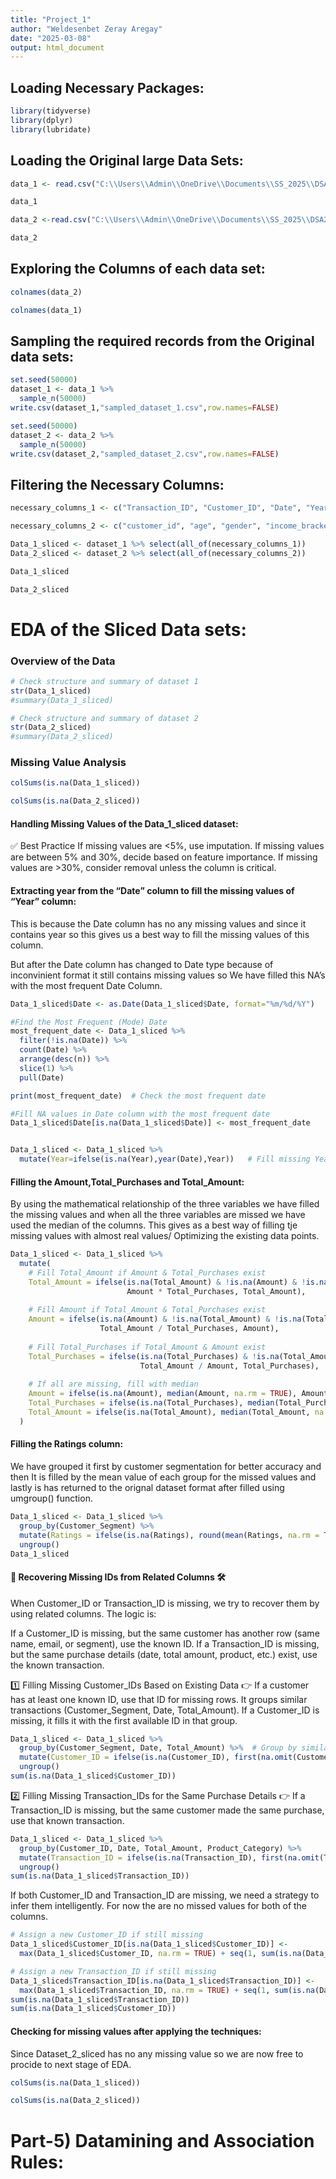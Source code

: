 ```yaml
---
title: "Project_1"
author: "Weldesenbet Zeray Aregay"
date: "2025-03-08"
output: html_document
---
```


## Loading Necessary Packages:

```r
library(tidyverse)
library(dplyr)
library(lubridate)

```

## Loading the Original large Data Sets:

```r
data_1 <- read.csv("C:\\Users\\Admin\\OneDrive\\Documents\\SS_2025\\DSA2040\\Project_Dataset\\new_retail_data_2.csv")

data_1
```

```r
data_2 <-read.csv("C:\\Users\\Admin\\OneDrive\\Documents\\SS_2025\\DSA2040\\Project_Dataset\\retail_data_1.csv")

data_2
```

## Exploring the Columns of each data set:

```r
colnames(data_2)
```

```r
colnames(data_1)
```

## Sampling the required records from the Original data sets:

```r
set.seed(50000)
dataset_1 <- data_1 %>% 
  sample_n(50000)
write.csv(dataset_1,"sampled_dataset_1.csv",row.names=FALSE)
```

```r
set.seed(50000)
dataset_2 <- data_2 %>% 
  sample_n(50000)
write.csv(dataset_2,"sampled_dataset_2.csv",row.names=FALSE)
```

## Filtering the Necessary Columns:

```r
necessary_columns_1 <- c("Transaction_ID", "Customer_ID", "Date", "Year", "Month", "Time", "Total_Purchases", "Amount", "Total_Amount", "Product_Category", "Product_Brand", "Product_Type", "products", "Payment_Method", "Shipping_Method", "Order_Status", "Ratings", "Customer_Segment", "Feedback")

necessary_columns_2 <- c("customer_id", "age", "gender", "income_bracket", "loyalty_program", "membership_years", "churned", "transaction_id", "transaction_date", "transaction_hour", "day_of_week", "month_of_year", "product_category", "product_name", "quantity", "unit_price", "discount_applied", "payment_method", "store_location", "total_sales", "total_transactions", "total_items_purchased", "avg_items_per_transaction", "purchase_frequency", "avg_transaction_value", "total_discounts_received", "preferred_store", "product_rating", "promotion_type", "promotion_channel", "customer_city", "customer_state", "distance_to_store", "email_subscriptions", "website_visits", "social_media_engagement", "days_since_last_purchase")


```

```r
Data_1_sliced <- dataset_1 %>% select(all_of(necessary_columns_1))
Data_2_sliced <- dataset_2 %>% select(all_of(necessary_columns_2))
```

```r
Data_1_sliced
```

```r
Data_2_sliced
```

# EDA of the Sliced Data sets: 

### Overview of the Data

```r
# Check structure and summary of dataset 1
str(Data_1_sliced)
#summary(Data_1_sliced)

```


```r
# Check structure and summary of dataset 2
str(Data_2_sliced)
#summary(Data_2_sliced)
```

### Missing Value Analysis

```r
colSums(is.na(Data_1_sliced))
```


```r
colSums(is.na(Data_2_sliced))
```

#### Handling Missing Values of the Data_1_sliced dataset:
✅ Best Practice
If missing values are <5%, use imputation.
If missing values are between 5% and 30%, decide based on feature importance.
If missing values are >30%, consider removal unless the column is critical.

#### Extracting year from the "Date" column to fill the missing values of "Year" column:
This is because the Date column has no any missing values and since it contains year so this gives us a best way to fill the missing values of this column.

But after the Date column has changed to Date type because of inconvinient format it still contains missing values so We have filled this NA's with the most frequent Date Column.

```r
Data_1_sliced$Date <- as.Date(Data_1_sliced$Date, format="%m/%d/%Y")

#Find the Most Frequent (Mode) Date
most_frequent_date <- Data_1_sliced %>%
  filter(!is.na(Date)) %>%
  count(Date) %>%
  arrange(desc(n)) %>%
  slice(1) %>%
  pull(Date)

print(most_frequent_date)  # Check the most frequent date

#Fill NA values in Date column with the most frequent date
Data_1_sliced$Date[is.na(Data_1_sliced$Date)] <- most_frequent_date


Data_1_sliced <- Data_1_sliced %>% 
  mutate(Year=ifelse(is.na(Year),year(Date),Year))   # Fill missing Year values
```




#### Filling the Amount,Total_Purchases and Total_Amount:
By using the mathematical relationship of the three variables we have filled the missing values and when all the three variables are missed we have used the median of the columns. This gives as a best way of filling tje missing values with almost real values/ Optimizing the existing data points.
```r

Data_1_sliced <- Data_1_sliced %>%
  mutate(
    # Fill Total_Amount if Amount & Total_Purchases exist
    Total_Amount = ifelse(is.na(Total_Amount) & !is.na(Amount) & !is.na(Total_Purchases), 
                          Amount * Total_Purchases, Total_Amount),
    
    # Fill Amount if Total_Amount & Total_Purchases exist
    Amount = ifelse(is.na(Amount) & !is.na(Total_Amount) & !is.na(Total_Purchases), 
                    Total_Amount / Total_Purchases, Amount),
    
    # Fill Total_Purchases if Total_Amount & Amount exist
    Total_Purchases = ifelse(is.na(Total_Purchases) & !is.na(Total_Amount) & !is.na(Amount), 
                             Total_Amount / Amount, Total_Purchases),
    
    # If all are missing, fill with median
    Amount = ifelse(is.na(Amount), median(Amount, na.rm = TRUE), Amount),
    Total_Purchases = ifelse(is.na(Total_Purchases), median(Total_Purchases, na.rm = TRUE), Total_Purchases),
    Total_Amount = ifelse(is.na(Total_Amount), median(Total_Amount, na.rm = TRUE), Total_Amount)
  )

```


#### Filling the Ratings column:
We have grouped it first by customer segmentation for better accuracy and then It is filled by the mean value of each group for the missed values and lastly is has returned to the orignal dataset format after filled using umgroup() function.
```r
Data_1_sliced <- Data_1_sliced %>% 
  group_by(Customer_Segment) %>% 
  mutate(Ratings = ifelse(is.na(Ratings), round(mean(Ratings, na.rm = TRUE)), Ratings)) %>% 
  ungroup()
Data_1_sliced
```


#### 🔹 Recovering Missing IDs from Related Columns 🛠️
When Customer_ID or Transaction_ID is missing, we try to recover them by using related columns. The logic is:

If a Customer_ID is missing, but the same customer has another row (same name, email, or segment), use the known ID.
If a Transaction_ID is missing, but the same purchase details (date, total amount, product, etc.) exist, use the known transaction.


1️⃣ Filling Missing Customer_IDs Based on Existing Data
👉 If a customer has at least one known ID, use that ID for missing rows.
It groups similar transactions (Customer_Segment, Date, Total_Amount).
If a Customer_ID is missing, it fills it with the first available ID in that group.

```r
Data_1_sliced <- Data_1_sliced %>%
  group_by(Customer_Segment, Date, Total_Amount) %>%  # Group by similar known attributes
  mutate(Customer_ID = ifelse(is.na(Customer_ID), first(na.omit(Customer_ID)), Customer_ID)) %>%
  ungroup()
sum(is.na(Data_1_sliced$Customer_ID))
```


2️⃣ Filling Missing Transaction_IDs for the Same Purchase Details
👉 If a Transaction_ID is missing, but the same customer made the same purchase, use that known transaction.
```r
Data_1_sliced <- Data_1_sliced %>%
  group_by(Customer_ID, Date, Total_Amount, Product_Category) %>%  
  mutate(Transaction_ID = ifelse(is.na(Transaction_ID), first(na.omit(Transaction_ID)), Transaction_ID)) %>%
  ungroup()
sum(is.na(Data_1_sliced$Transaction_ID))
```
If both Customer_ID and Transaction_ID are missing, we need a strategy to infer them intelligently.
For now the are no missed values for both of the columns. 

```r
# Assign a new Customer_ID if still missing
Data_1_sliced$Customer_ID[is.na(Data_1_sliced$Customer_ID)] <- 
  max(Data_1_sliced$Customer_ID, na.rm = TRUE) + seq(1, sum(is.na(Data_1_sliced$Customer_ID)))

# Assign a new Transaction_ID if still missing
Data_1_sliced$Transaction_ID[is.na(Data_1_sliced$Transaction_ID)] <- 
  max(Data_1_sliced$Transaction_ID, na.rm = TRUE) + seq(1, sum(is.na(Data_1_sliced$Transaction_ID)))
sum(is.na(Data_1_sliced$Transaction_ID))
sum(is.na(Data_1_sliced$Customer_ID))
```
#### Checking for missing values after applying the techniques:
Since Dataset_2_sliced has no any missing value so we are now free to procide to next stage of EDA.

```r
colSums(is.na(Data_1_sliced))
```
```r
colSums(is.na(Data_2_sliced))
```

# Part-5) Datamining and Association Rules:









